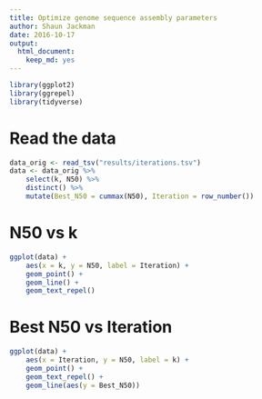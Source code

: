 ```yaml
---
title: Optimize genome sequence assembly parameters
author: Shaun Jackman
date: 2016-10-17
output:
  html_document:
    keep_md: yes
---
```


```r
library(ggplot2)
library(ggrepel)
library(tidyverse)
```

# Read the data
```r
data_orig <- read_tsv("results/iterations.tsv")
data <- data_orig %>%
	select(k, N50) %>%
	distinct() %>%
	mutate(Best_N50 = cummax(N50), Iteration = row_number())
```

# N50 vs k
```r
ggplot(data) +
	aes(x = k, y = N50, label = Iteration) +
	geom_point() +
	geom_line() +
	geom_text_repel()
```

# Best N50 vs Iteration
```r
ggplot(data) +
	aes(x = Iteration, y = N50, label = k) +
	geom_point() +
	geom_text_repel() +
	geom_line(aes(y = Best_N50))
```
